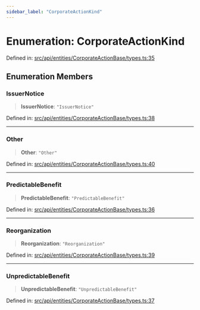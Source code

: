 ```yaml
---
sidebar_label: "CorporateActionKind"
---
```


# Enumeration: CorporateActionKind

Defined in: [src/api/entities/CorporateActionBase/types.ts:35](https://github.com/PolymeshAssociation/polymesh-sdk/blob/bee6a2fe7a8ce5db42a6982e793782182cde2153/src/api/entities/CorporateActionBase/types.ts#L35)

## Enumeration Members

### IssuerNotice

> **IssuerNotice**: `"IssuerNotice"`

Defined in: [src/api/entities/CorporateActionBase/types.ts:38](https://github.com/PolymeshAssociation/polymesh-sdk/blob/bee6a2fe7a8ce5db42a6982e793782182cde2153/src/api/entities/CorporateActionBase/types.ts#L38)

***

### Other

> **Other**: `"Other"`

Defined in: [src/api/entities/CorporateActionBase/types.ts:40](https://github.com/PolymeshAssociation/polymesh-sdk/blob/bee6a2fe7a8ce5db42a6982e793782182cde2153/src/api/entities/CorporateActionBase/types.ts#L40)

***

### PredictableBenefit

> **PredictableBenefit**: `"PredictableBenefit"`

Defined in: [src/api/entities/CorporateActionBase/types.ts:36](https://github.com/PolymeshAssociation/polymesh-sdk/blob/bee6a2fe7a8ce5db42a6982e793782182cde2153/src/api/entities/CorporateActionBase/types.ts#L36)

***

### Reorganization

> **Reorganization**: `"Reorganization"`

Defined in: [src/api/entities/CorporateActionBase/types.ts:39](https://github.com/PolymeshAssociation/polymesh-sdk/blob/bee6a2fe7a8ce5db42a6982e793782182cde2153/src/api/entities/CorporateActionBase/types.ts#L39)

***

### UnpredictableBenefit

> **UnpredictableBenefit**: `"UnpredictableBenefit"`

Defined in: [src/api/entities/CorporateActionBase/types.ts:37](https://github.com/PolymeshAssociation/polymesh-sdk/blob/bee6a2fe7a8ce5db42a6982e793782182cde2153/src/api/entities/CorporateActionBase/types.ts#L37)
